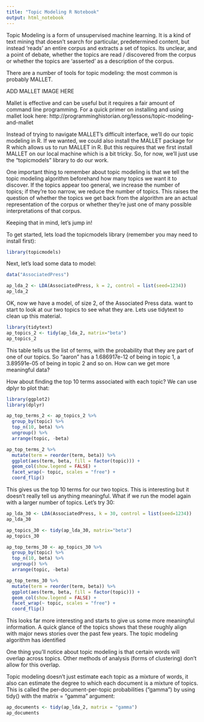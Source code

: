 ```yaml
---
title: "Topic Modeling R Notebook"
output: html_notebook
---
```


Topic Modeling is a form of unsupervised machine learning. It is a kind of text mining that doesn't search for particular, predetermined content, but instead 'reads' an entire corpus and extracts a set of topics. Its unclear, and a point of debate, whether the topics are read / discovered from the corpus or whether the topics are 'asserted' as a description of the corpus. 

There are a number of tools for topic modeling: the most common is probably MALLET. 

ADD MALLET IMAGE HERE

Mallet is effective and can be useful but it requires a fair amount of command line programming. For a quick primer on installing and using mallet look here: http://programminghistorian.org/lessons/topic-modeling-and-mallet

Instead of trying to navigate MALLET's difficult interface, we'll do our topic modeling in R. If we wanted, we could also install the MALLET package for R which allows us to run MALLET in R. But this requires that we first install MALLET on our local machine which is a bit tricky. So, for now, we'll just use the "topicmodels" library to do our work.

One important thing to remember about topic modeling is that we tell the topic modeling algorithm beforehand how many topics we want it to discover. If the topics appear too general, we increase the number of topics; if they're too narrow, we reduce the number of topics. This raises the question of whether the topics we get back from the algorithm are an actual representation of the corpus or whether they're just one of many possible interpretations of that corpus.  

Keeping that in mind, let's jump in!

To get started, lets load the topicmodels library (remember you may need to install first):

```r
library(topicmodels)
```

Next, let's load some data to model:

```r
data("AssociatedPress")
```

```r
ap_lda_2 <- LDA(AssociatedPress, k = 2, control = list(seed=1234))
ap_lda_2
```

OK, now we have a model, of size 2, of the Associated Press data.
want to start to look at our two topics to see what they are. Lets use tidytext to clean up this material.

```r
library(tidytext)
ap_topics_2 <- tidy(ap_lda_2, matrix="beta")
ap_topics_2
```

This table tells us the list of terms, with the probability that they are part of one of our topics. So "aaron" has a 1.686917e-12 of being in topic 1, a 3.89591e-05 of being in topic 2 and so on. How can we get more meaningful data?

How about finding the top 10 terms associated with each topic? We can use dplyr to plot that:

```r
library(ggplot2)
library(dplyr)

ap_top_terms_2 <- ap_topics_2 %>%
  group_by(topic) %>%
  top_n(10, beta) %>%
  ungroup() %>%
  arrange(topic, -beta)

ap_top_terms_2 %>%
  mutate(term = reorder(term, beta)) %>%
  ggplot(aes(term, beta, fill = factor(topic))) +
  geom_col(show.legend = FALSE) +
  facet_wrap(~ topic, scales = "free") +
  coord_flip()
```

This gives us the top 10 terms for our two topics. This is interesting but it doesn't really tell us anything meaningful. What if we run the model again with a larger number of topics. Let's try 30:

```r
ap_lda_30 <- LDA(AssociatedPress, k = 30, control = list(seed=1234))
ap_lda_30

ap_topics_30 <- tidy(ap_lda_30, matrix="beta")
ap_topics_30

ap_top_terms_30 <- ap_topics_30 %>%
  group_by(topic) %>%
  top_n(10, beta) %>%
  ungroup() %>%
  arrange(topic, -beta)

ap_top_terms_30 %>%
  mutate(term = reorder(term, beta)) %>%
  ggplot(aes(term, beta, fill = factor(topic))) +
  geom_col(show.legend = FALSE) +
  facet_wrap(~ topic, scales = "free") +
  coord_flip()

```

This looks far more interesting and starts to give us some more meaningful information. A quick glance of the topics shows that these roughly align with major news stories over the past few years. The topic modeling algorithm has identified 

One thing you'll notice about topic modeling is that certain words will overlap across topics. Other methods of analysis (forms of clustering) don't allow for this overlap.

Topic modeling doesn't just estimate each topic as a mixture of words, it also can estimate the degree to which each document is a mixture of topics. This is called the per-document-per-topic probabilities ("gamma") by using tidy() with the matrix = "gamma" argument:

```r
ap_documents <- tidy(ap_lda_2, matrix = "gamma")
ap_documents
```


